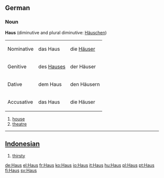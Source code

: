 ==German==

===Noun===
'''Haus''' {{n}} (diminutive and plural diminutive: [[Häuschen]])


{|
|-----
| Nominative || das Haus || die [[Häuser]]
|-----
| Genitive || des [[Hauses]] || der Häuser
|-----
| Dative || dem Haus || den Häusern
|-----
| Accusative || das Haus || die Häuser
|}

# [[house]]
# [[theatre]]

----

==[[Indonesian]]==

# [[thirsty]]

[[de:Haus]]
[[el:Haus]]
[[fr:Haus]]
[[ko:Haus]]
[[io:Haus]]
[[it:Haus]]
[[hu:Haus]]
[[pl:Haus]]
[[pt:Haus]]
[[fi:Haus]]
[[sv:Haus]]